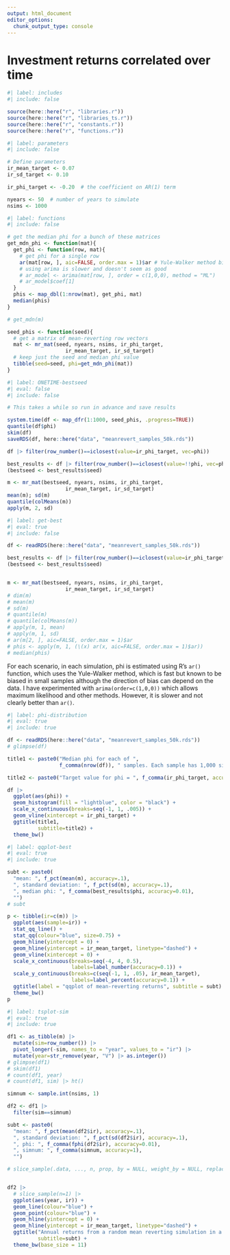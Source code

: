 ```yaml
---
output: html_document
editor_options: 
  chunk_output_type: console
---
```

# Investment returns correlated over time

<!-- A multivariate normal distribution with returns correlated over time, parameterized by mean, standard deviation, and a correlation matrix. -->


```r
#| label: includes
#| include: false

source(here::here("r", "libraries.r"))
source(here::here("r", "libraries_ts.r"))
source(here::here("r", "constants.r"))
source(here::here("r", "functions.r"))

```


```r
#| label: parameters
#| include: false

# Define parameters
ir_mean_target <- 0.07
ir_sd_target <- 0.10

ir_phi_target <- -0.20  # the coefficient on AR(1) term

nyears <- 50  # number of years to simulate
nsims <- 1000

```



```r
#| label: functions
#| include: false

# get the median phi for a bunch of these matrices
get_mdn_phi <- function(mat){
  get_phi <- function(row, mat){
    # get phi for a single row
    ar(mat[row, ], aic=FALSE, order.max = 1)$ar # Yule-Walker method biased in small samples
    # using arima is slower and doesn't seem as good
    # ar_model <- arima(mat[row, ], order = c(1,0,0), method = "ML")
    # ar_model$coef[1]
  }
  phis <- map_dbl(1:nrow(mat), get_phi, mat)
  median(phis)
}

# get_mdn(m)

seed_phis <- function(seed){
  # get a matrix of mean-reverting row vectors
  mat <- mr_mat(seed, nyears, nsims, ir_phi_target,
                   ir_mean_target, ir_sd_target)
  # keep just the seed and median phi value 
  tibble(seed=seed, phi=get_mdn_phi(mat))
}

```


```r
#| label: ONETIME-bestseed
#| eval: false
#| include: false

# This takes a while so run in advance and save results

system.time(df <- map_dfr(1:1000, seed_phis, .progress=TRUE))
quantile(df$phi)
skim(df)
saveRDS(df, here::here("data", "meanrevert_samples_50k.rds"))

df |> filter(row_number()==iclosest(value=ir_phi_target, vec=phi))

best_results <- df |> filter(row_number()==iclosest(value=!!phi, vec=phi))
(bestseed <- best_results$seed)

m <- mr_mat(bestseed, nyears, nsims, ir_phi_target,
                   ir_mean_target, ir_sd_target)
mean(m); sd(m)
quantile(colMeans(m))
apply(m, 2, sd)


```


```r
#| label: get-best
#| eval: true
#| include: false

df <- readRDS(here::here("data", "meanrevert_samples_50k.rds"))

best_results <- df |> filter(row_number()==iclosest(value=ir_phi_target, vec=phi))
(bestseed <- best_results$seed)


m <- mr_mat(bestseed, nyears, nsims, ir_phi_target,
                   ir_mean_target, ir_sd_target)
# dim(m)
# mean(m)
# sd(m)
# quantile(m)
# quantile(colMeans(m))
# apply(m, 1, mean)
# apply(m, 1, sd)
# ar(m[2, ], aic=FALSE, order.max = 1)$ar
# phis <- apply(m, 1, (\(x) ar(x, aic=FALSE, order.max = 1)$ar))
# median(phis)

```

For each scenario, in each simulation, phi is estimated using R's `ar()` function, which uses the Yule-Walker method, which is fast but known to be biased in small samples although the direction of bias can depend on the data. I have experimented with `arima(order=c(1,0,0))` which allows maximum likelihood and other methods. However, it is slower and not clearly better than `ar()`.

```r
#| label: phi-distribution
#| eval: true
#| include: true

df <- readRDS(here::here("data", "meanrevert_samples_50k.rds"))
# glimpse(df)

title1 <- paste0("Median phi for each of ",
                 f_comma(nrow(df)), " samples. Each sample has 1,000 simulations of 50 years of mean-reverting investment returns")

title2 <- paste0("Target value for phi = ", f_comma(ir_phi_target, accuracy=0.01))

df |> 
  ggplot(aes(phi)) +
  geom_histogram(fill = "lightblue", color = "black") +
  scale_x_continuous(breaks=seq(-1, 1, .005)) +
  geom_vline(xintercept = ir_phi_target) +
  ggtitle(title1,
          subtitle=title2) +
  theme_bw()


```


```r
#| label: qqplot-best
#| eval: true
#| include: true

subt <- paste0(
  "mean: ", f_pct(mean(m), accuracy=.1),
  ", standard deviation: ", f_pct(sd(m), accuracy=.1),
  ", median phi: ", f_comma(best_results$phi, accuracy=0.01),
  "")
# subt  

p <- tibble(ir=c(m)) |> 
  ggplot(aes(sample=ir)) +
  stat_qq_line() + 
  stat_qq(colour="blue", size=0.75) +
  geom_hline(yintercept = 0) +
  geom_hline(yintercept = ir_mean_target, linetype="dashed") +
  geom_vline(xintercept = 0) +
  scale_x_continuous(breaks=seq(-4, 4, 0.5),
                     labels=label_number(accuracy=0.1)) +
  scale_y_continuous(breaks=c(seq(-1, 1, .05), ir_mean_target),
                     labels=label_percent(accuracy=0.1)) +
  ggtitle(label = "qqplot of mean-reverting returns", subtitle = subt) +
  theme_bw()
p

```



```r
#| label: tsplot-sim
#| eval: true
#| include: true

df1 <- as_tibble(m) |>
  mutate(sim=row_number()) |>
  pivot_longer(-sim, names_to = "year", values_to = "ir") |>
  mutate(year=str_remove(year, "V") |> as.integer())
# glimpse(df1)
# skim(df1)
# count(df1, year)
# count(df1, sim) |> ht()

simnum <- sample.int(nsims, 1)

df2 <- df1 |> 
  filter(sim==simnum) 

subt <- paste0(
  "mean: ", f_pct(mean(df2$ir), accuracy=.1),
  ", standard deviation: ", f_pct(sd(df2$ir), accuracy=.1),
  ", phi: ", f_comma(fphi(df2$ir), accuracy=0.01),
  ", simnum: ", f_comma(simnum, accuracy=1),
  "")

# slice_sample(.data, ..., n, prop, by = NULL, weight_by = NULL, replace = FALSE)


df2 |> 
  # slice_sample(n=1) |> 
  ggplot(aes(year, ir)) +
  geom_line(colour="blue") +
  geom_point(colour="blue") +
  geom_hline(yintercept = 0) +
  geom_hline(yintercept = ir_mean_target, linetype="dashed") +
  ggtitle("Annual returns from a random mean reverting simulation in a simulation set",
          subtitle=subt) +
  theme_bw(base_size = 11)


```

